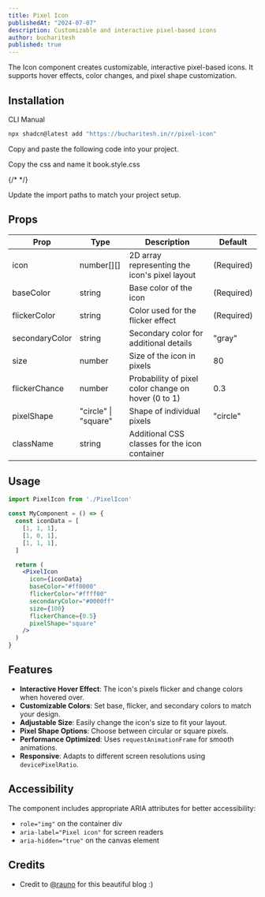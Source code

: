 ```yaml
---
title: Pixel Icon
publishedAt: "2024-07-07"
description: Customizable and interactive pixel-based icons
author: bucharitesh
published: true
---
```


<ComponentPreview name="pixel-icon-demo" />

The Icon component creates customizable, interactive pixel-based icons. It supports hover effects, color changes, and pixel shape customization.

## Installation

<Tabs defaultValue="cli">

<TabsList>
  <TabsTrigger value="cli">CLI</TabsTrigger>
  <TabsTrigger value="manual">Manual</TabsTrigger>
</TabsList>
<TabsContent value="cli">

```bash
npx shadcn@latest add "https://bucharitesh.in/r/pixel-icon"
```

</TabsContent>

<TabsContent value="manual">

<Steps>

<Step>Copy and paste the following code into your project.</Step>

<ComponentSource name="pixel-icon" />

<Step>Copy the css and name it book.style.css</Step>

{/* <ComponentCSS name="book.style.css" /> */}

<Step>Update the import paths to match your project setup.</Step>

</Steps>

</TabsContent>

</Tabs>

## Props

| Prop           | Type                    | Description                                          | Default     |
|----------------|-------------------------|------------------------------------------------------|-------------|
| icon           | number[][]              | 2D array representing the icon's pixel layout        | (Required)  |
| baseColor      | string                  | Base color of the icon                               | (Required)  |
| flickerColor   | string                  | Color used for the flicker effect                    | (Required)  |
| secondaryColor | string                  | Secondary color for additional details               | "gray"      |
| size           | number                  | Size of the icon in pixels                           | 80          |
| flickerChance  | number                  | Probability of pixel color change on hover (0 to 1)  | 0.3         |
| pixelShape     | "circle" \| "square"    | Shape of individual pixels                           | "circle"    |
| className      | string                  | Additional CSS classes for the icon container        |             |

## Usage

```jsx
import PixelIcon from './PixelIcon'

const MyComponent = () => {
  const iconData = [
    [1, 1, 1],
    [1, 0, 1],
    [1, 1, 1],
  ]

  return (
    <PixelIcon
      icon={iconData}
      baseColor="#ff0000"
      flickerColor="#ffff00"
      secondaryColor="#0000ff"
      size={100}
      flickerChance={0.5}
      pixelShape="square"
    />
  )
}
```

## Features

- **Interactive Hover Effect**: The icon's pixels flicker and change colors when hovered over.
- **Customizable Colors**: Set base, flicker, and secondary colors to match your design.
- **Adjustable Size**: Easily change the icon's size to fit your layout.
- **Pixel Shape Options**: Choose between circular or square pixels.
- **Performance Optimized**: Uses `requestAnimationFrame` for smooth animations.
- **Responsive**: Adapts to different screen resolutions using `devicePixelRatio`.

## Accessibility

The component includes appropriate ARIA attributes for better accessibility:

- `role="img"` on the container div
- `aria-label="Pixel icon"` for screen readers
- `aria-hidden="true"` on the canvas element

## Credits

- Credit to [@rauno](https://rauno.me/craft/vercel#pixelated-iconography) for this beautiful blog :)